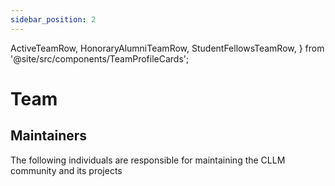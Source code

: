 ```yaml
---
sidebar_position: 2
---
```


  ActiveTeamRow,
  HonoraryAlumniTeamRow,
  StudentFellowsTeamRow,
} from '@site/src/components/TeamProfileCards';

# Team

## Maintainers

The following individuals are responsible for maintaining the CLLM community and its projects

<ActiveTeamRow />




